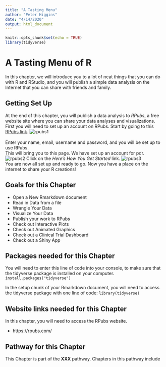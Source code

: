 ```yaml
---
title: "A Tasting Menu"
author: "Peter Higgins"
date: "4/14/2020"
output: html_document
---
```


```r
knitr::opts_chunk$set(echo = TRUE)
library(tidyverse)
```

# A Tasting Menu of R
In this chapter, we will introduce you to a lot of neat things that you can do with R and RStudio, and you will publish a simple data analysis on the Internet 
that you can share with friends and family.

## Getting Set Up

At the end of this chapter, you will publish a data analysis to *RPubs*, a free website site where you can share your data analyses and visualizations. First you will need to set up an account on RPubs. Start by going to this [RPubs link](https://rpubs.com/users/new).
![rpubs1]("/images/rpubs1.png")    
<br>
Enter your name, email, username and password, and you will be set up to use RPubs.    
This will bring you to this page. We have set up an account for pdr.    
![rpubs2]("/images/rpubs2.png") 
Click on the _Here's How You Get Started_ link.
![rpubs3]("/images/rpubs3.png")    
You are now all set up and ready to go. Now you have a place on the internet to share your R creations!

## Goals for this Chapter
- Open a New Rmarkdown document\
- Read in Data from a file
- Wrangle Your Data
- Visualize Your Data
- Publish your work to RPubs
- Check out Interactive Plots
- Check out Animated Graphics
- Check out a Clinical Trial Dashboard
- Check out a Shiny App

## Packages needed for this Chapter
You will need to enter this line of code into your console, to make sure that the tidyverse package is installed on your computer.
`install.packages("tidyverse")`      

In the setup chunk of your Rmarkdown document, you will need to access the tidyverse package with one line of code:
`library(tidyverse)`

## Website links needed for this Chapter
In this chapter, you will need to access the RPubs website.   

- https://rpubs.com/

## Pathway for this Chapter
This Chapter is part of the **XXX** pathway.
Chapters in this pathway include


